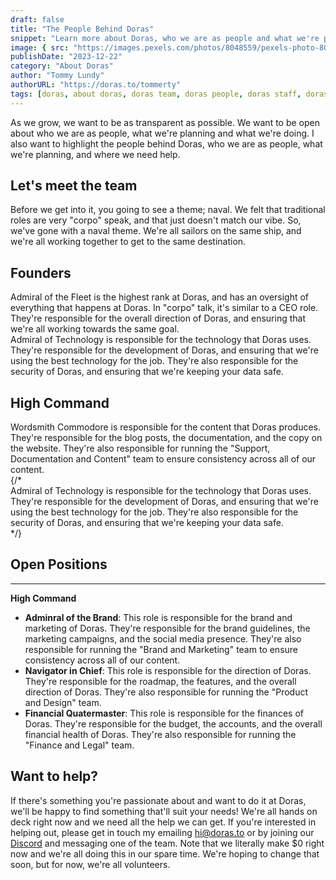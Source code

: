 ```yaml
---
draft: false
title: "The People Behind Doras"
snippet: "Learn more about Doras, who we are as people and what we're planning"
image: { src: "https://images.pexels.com/photos/8048559/pexels-photo-8048559.jpeg?auto=compress&cs=tinysrgb&w=1260&h=750&dpr=1", alt: "Doras logo" }
publishDate: "2023-12-22"
category: "About Doras"
author: "Tommy Lundy"
authorURL: "https://doras.to/tommerty"
tags: [doras, about doras, doras team, doras people, doras staff, doras devel]
---
```



As we grow, we want to be as transparent as possible. We want to be open about who we are as people, what we're planning and what we're doing. I also want to highlight the people behind Doras, who we are as people, what we're planning, and where we need help.

## Let's meet the team

Before we get into it, you going to see a theme; naval. We felt that traditional roles are very "corpo" speak, and that just doesn't match our vibe. So, we've gone with a naval theme. We're all sailors on the same ship, and we're all working together to get to the same destination.

## Founders

<div className="grid md:grid-cols-2 gap-1">
    <div>
        <EmployeeBox user="tommerty" client:only />
        Admiral of the Fleet is the highest rank at Doras, and has an oversight of everything that happens at Doras. In "corpo" talk, it's similar to a CEO role. They're responsible for the overall direction of Doras, and ensuring that we're all working towards the same goal.
    </div>
    <div>
        <EmployeeBox user="trent" client:only />
        Admiral of Technology is responsible for the technology that Doras uses. They're responsible for the development of Doras, and ensuring that we're using the best technology for the job. They're also responsible for the security of Doras, and ensuring that we're keeping your data safe.
    </div>
</div>

## High Command

<div className="grid md:grid-cols-2 gap-1">
    <div>
        <EmployeeBox user="lady-d-22" client:only />
        Wordsmith Commodore is responsible for the content that Doras produces. They're responsible for the blog posts, the documentation, and the copy on the website. They're also responsible for running the "Support, Documentation and Content" team to ensure consistency across all of our content.
    </div>
    {/* <div>
        <EmployeeBox user="trent" client:only />
        Admiral of Technology is responsible for the technology that Doras uses. They're responsible for the development of Doras, and ensuring that we're using the best technology for the job. They're also responsible for the security of Doras, and ensuring that we're keeping your data safe.
    </div> */}
</div>

## Open Positions

---

**High Command**

-   **Adminral of the Brand**:
    This role is responsible for the brand and marketing of Doras. They're responsible for the brand guidelines, the marketing campaigns, and the social media presence. They're also responsible for running the "Brand and Marketing" team to ensure consistency across all of our content.
-   **Navigator in Chief**:
    This role is responsible for the direction of Doras. They're responsible for the roadmap, the features, and the overall direction of Doras. They're also responsible for running the "Product and Design" team.
-   **Financial Quatermaster**:
    This role is responsible for the finances of Doras. They're responsible for the budget, the accounts, and the overall financial health of Doras. They're also responsible for running the "Finance and Legal" team.

## Want to help?

If there's something you're passionate about and want to do it at Doras, we'll be happy to find something that'll suit your needs! We're all hands on deck right now and we need all the help we can get. If you're interested in helping out, please get in touch my emailing [hi@doras.to](mailto:hi@doras.to) or by joining our [Discord](https://doras.to/discord) and messaging one of the team.
Note that we literally make $0 right now and we're all doing this in our spare time. We're hoping to change that soon, but for now, we're all volunteers.
